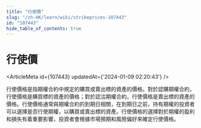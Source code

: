 ```yaml
---
title: "行使價"
slug: "/zh-HK/learn/wiki/strikeprices-107443"
id: "107443"
hide_table_of_contents: true
---
```



# 行使價

<ArticleMeta id={107443} updatedAt={'2024-01-09 02:20:43'} />
<div className='border-solid border-b border-t-0 my-4 border-[var(--ifm-color-gray-300)]' />

行使價格是指期權合約中規定的購買或賣出標的資產的價格。對於認購期權合約，行使價格是購買標的資產的價格；對於認沽期權合約，行使價格是賣出標的資產的價格。行使價格通常與期權合約的到期日相關，在到期日之前，持有期權的投資者可以選擇是否行使期權，以購買或賣出標的資產。行使價格的選擇對於期權的盈利和損失有着重要影響，投資者會根據市場預期和風險偏好來確定行使價格。
